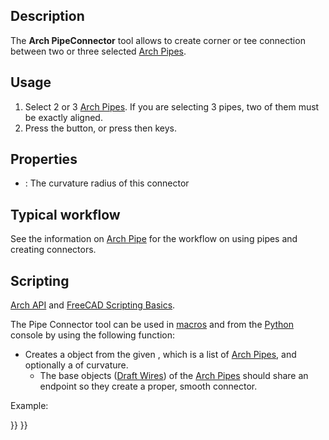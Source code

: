 <languages/>
<translate>

<!--T:13-->
{{Docnav
|[[Arch_Pipe|Pipe]]
|[[Arch_Stairs|Stairs]]
|[[BIM_Workbench|BIM]]
|IconL=Arch_Pipe.svg
|IconR=Arch_Stairs.png
|IconC=Workbench_BIM.svg
}}

<!--T:1-->
{{GuiCommand
|Name=Arch PipeConnector
|MenuLocation=3D/BIM → Connector
|Workbenches=[[BIM_Workbench|BIM]]
|Shortcut={{KEY|P}} {{KEY|C}}
|Version=0.17
|SeeAlso=
}}

== Description == <!--T:2--> 

<!--T:3-->
The '''Arch PipeConnector''' tool allows to create corner or tee connection between two or three selected [[Arch_Pipe|Arch Pipes]].

==Usage== <!--T:4-->

<!--T:5-->
# Select 2 or 3 [[Arch_Pipe|Arch Pipes]]. If you are selecting 3 pipes, two of them must be exactly aligned.
# Press the {{Button|[[Image:Arch_PipeConnector.svg|16px]] [[Arch_PipeConnector|Connector]]}} button, or press {{KEY|P}} then {{KEY|C}} keys.

== Properties == <!--T:6-->

<!--T:7-->
* {{PropertyData|Radius}}: The curvature radius of this connector

== Typical workflow == <!--T:8-->

<!--T:9-->
See the information on [[Arch_Pipe|Arch Pipe]] for the workflow on using pipes and creating connectors.

== Scripting == <!--T:19-->

<!--T:10-->
{{Emphasis|See also:}} [[Arch_API|Arch API]] and [[FreeCAD_Scripting_Basics|FreeCAD Scripting Basics]].

<!--T:11-->
The Pipe Connector tool can be used in [[Macros|macros]] and from the [[Python|Python]] console by using the following function:

</translate>
{{Code|code=
Connector = makePipeConnector(pipes, radius=0, name="Connector")
}}
<translate>

<!--T:14-->
* Creates a {{incode|Connector}} object from the given {{incode|pipes}}, which is a list of [[Arch_Pipe|Arch Pipes]], and optionally a {{incode|radius}} of curvature.
** The base objects ([[Draft_Wire|Draft Wires]]) of the [[Arch_Pipe|Arch Pipes]] should share an endpoint so they create a proper, smooth connector.

<!--T:15-->
Example:

</translate>
{{Code|code=
import FreeCAD, Draft, Arch

p1 = FreeCAD.Vector(-1000, 0, 0)
p2 = FreeCAD.Vector(-2000, 0, 0)
p3 = FreeCAD.Vector(-2000, 0, 0)
p4 = FreeCAD.Vector(-2000, -1000, 0)
p5 = FreeCAD.Vector(-2000, -1000, 0)
p6 = FreeCAD.Vector(-4000, -1000, 0)
Line1 = Draft.makeWire([p1, p2])
Line2 = Draft.makeWire([p3, p4])
Line3 = Draft.makeWire([p5, p6])

Pipe1 = Arch.makePipe(Line1, 150)
Pipe2 = Arch.makePipe(Line2, 150)
Pipe3 = Arch.makePipe(Line3, 150)
FreeCAD.ActiveDocument.recompute()

Conn = Arch.makePipeConnector([Pipe1, Pipe2])
Conn2 = Arch.makePipeConnector([Pipe2, Pipe3])
FreeCAD.ActiveDocument.recompute()

Line4 = Draft.move(Line1, FreeCAD.Vector(-500, 1000, 0), copy=True)
Line5 = Draft.move(Line2, FreeCAD.Vector(-500, 1000, 0), copy=True)
Pipe4 = Arch.makePipe(Line4, 100)
Pipe5 = Arch.makePipe(Line5, 100)
FreeCAD.ActiveDocument.recompute()

Conn3 = Arch.makePipeConnector([Pipe4, Pipe5], radius=400)
FreeCAD.ActiveDocument.recompute()
}}
<translate>


<!--T:16-->
{{Docnav
|[[Arch_Pipe|Pipe]]
|[[Arch_Stairs|Stairs]]
|[[BIM_Workbench|BIM]]
|IconL=Arch_Pipe.svg
|IconR=Arch_Stairs.png
|IconC=Workbench_BIM.svg
}}

</translate>
{{BIM_Tools_navi{{#translation:}}}}
{{Userdocnavi{{#translation:}}}}
